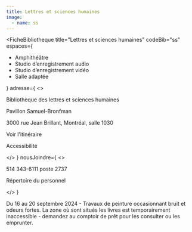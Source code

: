 ```yaml
---
title: Lettres et sciences humaines
image: 
  - name: ss
---
```



<FicheBibliotheque
  title="Lettres et sciences humaines"
  codeBib="ss"
  espaces={
    <ul>
      <li>Amphithéâtre</li>
      <li>Studio d’enregistrement audio</li>
      <li>Studio d’enregistrement vidéo</li>
      <li>Salle adaptée</li>
    </ul>
  }
  adresse={
    <>
      <p>Bibliothèque des lettres et sciences humaines</p>
      <p>Pavillon Samuel-Bronfman</p>
      <p>3000 rue Jean Brillant, Montréal, salle 1030</p>
      <p><Link to="https://www.google.com/maps/place/Pavillon+Samuel-Bronfman,+3000+Jean+Brillant+St,+Montreal,+QC+H3T+1N7,+Canada/@45.499427,-73.616554,4251m/data=!3m1!1e3!4m6!3m5!1s0x4cc919f3c6b6c4fd:0x1783a82167c956!8m2!3d45.4994274!4d-73.6165537!16s%2Fg%2F1tftqq4m?hl=en&entry=ttu&g_ep=EgoyMDI1MDQwOC4wIKXMDSoASAFQAw%3D%3D" Icon={ArrowSquareOut}>Voir l'itinéraire</Link></p>
      <p>Accessibilité</p>
    </>
  }
  nousJoindre={
    <>
      <p>514 343-6111 poste 2737</p>
      <p><Link to="#" Icon>Répertoire du personnel</Link></p>
    </>
  }
>
  <Alert>Du 16 au 20 septembre 2024 - Travaux de peinture occasionnant bruit et odeurs fortes. La zone où sont situés les livres est temporairement inaccessible - demandez au comptoir de prêt pour les consulter ou les emprunter.</Alert>
</FicheBibliotheque>